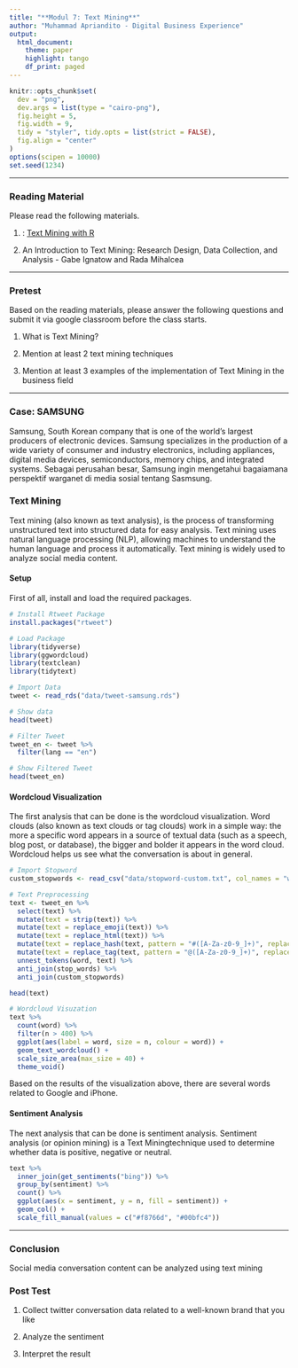 ```yaml
---
title: "**Modul 7: Text Mining**"
author: "Muhammad Apriandito - Digital Business Experience"
output:
  html_document:
    theme: paper
    highlight: tango
    df_print: paged
---
```


```r
knitr::opts_chunk$set(
  dev = "png",
  dev.args = list(type = "cairo-png"),
  fig.height = 5,
  fig.width = 9,
  tidy = "styler", tidy.opts = list(strict = FALSE),
  fig.align = "center"
)
options(scipen = 10000)
set.seed(1234)
```

------------------------------------------------------------------------

### **Reading Material**

Please read the following materials.

1.  : [Text Mining with R](https://www.tidytextmining.com/){.uri}

2.  An Introduction to Text Mining: Research Design, Data Collection, and Analysis - Gabe Ignatow and Rada Mihalcea

------------------------------------------------------------------------

### **Pretest**

Based on the reading materials, please answer the following questions and submit it via google classroom before the class starts.

1.  What is Text Mining?

2.  Mention at least 2 text mining techniques

3.  Mention at least 3 examples of the implementation of Text Mining in the business field

------------------------------------------------------------------------

### **Case: SAMSUNG**

Samsung, South Korean company that is one of the world's largest producers of electronic devices. Samsung specializes in the production of a wide variety of consumer and industry electronics, including appliances, digital media devices, semiconductors, memory chips, and integrated systems. Sebagai perusahan besar, Samsung ingin mengetahui bagaiamana perspektif warganet di media sosial tentang Sasmsung.

### **Text Mining**

Text mining (also known as text analysis), is the process of transforming unstructured text into structured data for easy analysis. Text mining uses natural language processing (NLP), allowing machines to understand the human language and process it automatically. Text mining is widely used to analyze social media content.

#### **Setup**

First of all, install and load the required packages.

```r
# Install Rtweet Package
install.packages("rtweet")
```

```r
# Load Package
library(tidyverse)
library(ggwordcloud)
library(textclean)
library(tidytext)
```

```r
# Import Data
tweet <- read_rds("data/tweet-samsung.rds")
```

```r
# Show data
head(tweet)
```

```r
# Filter Tweet
tweet_en <- tweet %>%
  filter(lang == "en")
```

```r
# Show Filtered Tweet
head(tweet_en)
```

#### **Wordcloud Visualization**

The first analysis that can be done is the wordcloud visualization. Word clouds (also known as text clouds or tag clouds) work in a simple way: the more a specific word appears in a source of textual data (such as a speech, blog post, or database), the bigger and bolder it appears in the word cloud. Wordcloud helps us see what the conversation is about in general.

```r
# Import Stopword
custom_stopwords <- read_csv("data/stopword-custom.txt", col_names = "word")
```

```r
# Text Preprocessing
text <- tweet_en %>%
  select(text) %>%
  mutate(text = strip(text)) %>%
  mutate(text = replace_emoji(text)) %>%
  mutate(text = replace_html(text)) %>%
  mutate(text = replace_hash(text, pattern = "#([A-Za-z0-9_]+)", replacement = "")) %>%
  mutate(text = replace_tag(text, pattern = "@([A-Za-z0-9_]+)", replacement = "")) %>%
  unnest_tokens(word, text) %>%
  anti_join(stop_words) %>%
  anti_join(custom_stopwords)
```

```r
head(text)
```

```r
# Wordcloud Visuzation
text %>%
  count(word) %>%
  filter(n > 400) %>%
  ggplot(aes(label = word, size = n, colour = word)) +
  geom_text_wordcloud() +
  scale_size_area(max_size = 40) +
  theme_void()
```

Based on the results of the visualization above, there are several words related to Google and iPhone.

#### **Sentiment Analysis**

The next analysis that can be done is sentiment analysis. Sentiment analysis (or opinion mining) is a Text Miningtechnique used to determine whether data is positive, negative or neutral.

```r
text %>%
  inner_join(get_sentiments("bing")) %>%
  group_by(sentiment) %>%
  count() %>%
  ggplot(aes(x = sentiment, y = n, fill = sentiment)) +
  geom_col() +
  scale_fill_manual(values = c("#f8766d", "#00bfc4"))
```

------------------------------------------------------------------------

### **Conclusion**

Social media conversation content can be analyzed using text mining

### Post Test

1.  Collect twitter conversation data related to a well-known brand that you like

2.  Analyze the sentiment

3.  Interpret the result
